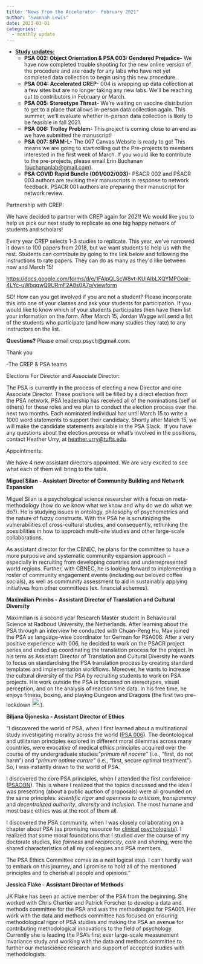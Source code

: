 ```yaml
---
title: "News from the Accelerator- February 2021"
author: "Svannah Lewis"
date: 2021-03-01
categories:
  - monthly update
---
```


-   **[Study updates:]{style="text-decoration: underline;"}**
    -   **PSA 002: Object Orientation & PSA 003: Gendered Prejudice-**
        We have now completed trouble shooting for the new online
        version of the procedure and are ready for any labs who have not
        yet completed data collection to begin using this new procedure.
    -   **PSA 004: Accelerated CREP-** 004 is wrapping up data
        collection at a few sites but are no longer taking any new labs.
        We\'ll be reaching out to contributors in February or March.
    -   **PSA 005: Stereotype Threat-** We're waiting on vaccine
        distribution to get to a place that allows in-person data
        collection again. This summer, we'll evaluate whether in-person
        data collection is likely to be feasible in fall 2021.
    -   **PSA 006: Trolley Problem-** This project is coming close to an
        end as we have submitted the manuscript!
    -   **PSA 007: SPAM-L-** The 007 Canvas Website is ready to go! This
        means we are going to start rolling out the Pre-projects to
        members interested in the first week of March. If you would like
        to contribute to the pre-projects, please email Erin Buchanan
        ([](mailto:buchananlab@gmail.com)[buchananlab@gmail.com](mailto:buchananlab@gmail.com){rel="noreferrer noopener"
        target="_blank"}).
    -   **PSA COVID Rapid Bundle (001/002/003)-** PSACR 002 and PSACR
        003 authors are revising their manuscripts in response to
        network feedback. PSACR 001 authors are preparing their
        manuscript for network review.

Partnership with CREP: 

::: {.wp-block-group .mt-0 .has-no-padding}
::: wp-block-group__inner-container
We have decided to partner with CREP again for 2021! We would like you
to help us pick our next study to replicate as one big happy network of
students and scholars!

Every year CREP selects 1-3 studies to replicate. This year, we\'ve
narrowed it down to 100 papers from 2018, but we want students to help
us with the rest. Students can contribute by going to the link below and
following the instructions to rate papers. They can do as many as
they\'d like between now and March 15!

<https://docs.google.com/forms/d/e/1FAIpQLScW8vt-KUlAIbLXQYMPGoai-4LYc-uWbqqwQ9URmF2A8s0A7g/viewform>

SO! How can you get involved if you are not a student? Please
incorporate this into one of your classes and ask your students for
participation. If you would like to know which of your students
participates then have them list your information on the form. After
March 15, Jordan Wagge will send a list of the students who participate
(and how many studies they rate) to any instructors on the list.

**Questions?** Please email crep.psych@gmail.com.

Thank you

-The CREP & PSA teams
:::
:::

Elections For Director and Associate Director: 

The PSA is currently in the process of electing a new Director and one
Associate Director. These positions will be filled by a direct election
from the PSA network. PSA leadership has received all of the nominations
(self or others) for these roles and we plan to conduct the election
process over the next two months. Each nominated individual has until
March 15 to write a 1000 word statements to support their candidacy.
Shortly after March 15, we will make the candidate statements available
in the PSA Slack.  If you have any questions about the election process
or what's involved in the positions, contact Heather Urry, at
<heather.urry@tufts.edu>.

Appointments:

We have 4 new assistant directors appointed. We are very excited to see
what each of them will bring to the table. 

**Miguel Silan - Assistant Director of Community Building and Network
Expansion**

Miguel Silan is a psychological science researcher with a focus on
meta-methodology (how do we know what we know and why do we do what we
do?). He is studying issues in ontology, philosophy of psychometrics and
the nature of fuzzy constructs. With the PSA he is scrutinizing the
vulnerabilities of cross-cultural studies, and consequently, rethinking
the possibilities in how to approach multi-site studies and other
large-scale collaborations.

As assistant director for the CBNEC, he plans for the committee to have
a more purposive and systematic community expansion approach --
especially in recruiting from developing countries and underrepresented
world regions. Further, with CBNEC, he is looking forward to
implementing a roster of community engagement events (including our
beloved coffee socials), as well as community assessment to aid in
sustainably applying initiatives from other committees (ex. financial
schemes).

**Maximilian Primbs - Assistant Director of Translation and Cultural
Diversity**

Maximilian is a second year Research Master student in Behavioural
Science at Radboud University, the Netherlands. After learning about the
PSA through an interview he conducted with Chuan-Peng Hu, Max joined the
PSA as language-wise coordinator for German for PSA006. After a very
positive experience with 006, he decided to work on the PSACR project
series and ended up coordinating the translation process for the
project. In his term as Assistant Director of Translation and Cultural
Diversity he wants to focus on standardising the PSA translation process
by creating standard templates and implementation workflows. Moreover,
he wants to increase the cultural diversity of the PSA by recruiting
students to work on PSA projects. His work outside the PSA is focussed
on stereotypes, visual perception, and on the analysis of reaction time
data. In his free time, he enjoys fitness, boxing, and playing Dungeon
and Dragons (the first two pre-lockdown
![:wink:](https://lh5.googleusercontent.com/Aq0w23Y9FAVT-0TLX5yQwOTKgsC6yIdPj5ha1w7M3YA2U1zPytzse_1pPZAYZ6FviS6RGVTVEylJpG53yVtC6nEWzJLtViZhQtpOjEp2pe6qCaZc0zc09XImIgXYloffffxnoLcY){width="23"
height="23"}).

**Biljana Gjoneska - Assistant Director of Ethics**

::: wp-block-group
::: wp-block-group__inner-container
"I discovered the world of PSA, when I first learned about a
multinational study investigating morality across the world ([PSA
006](https://psysciacc.org/006-trolley-problem/)). The deontological and
utilitarian principles explored in different moral dilemmas across many
countries, were evocative of medical ethics principles acquired over the
course of my undergraduate studies: "*primum nil nocere*" (i.e., "first,
do not harm") and "*primum optime curare*" (i.e., "first, secure optimal
treatment"). So, I was instantly drawn to the world of PSA.

I discovered the core PSA principles, when I attended the first
conference ([PSACON](https://psysciacc.org/psacon2020-videos/)). This is
where I realized that the topics discussed and the idea I was presenting
(about a public auction of proposals) were all grounded on the same
principles: *scientific rigor* and *openness to criticism*,
*transparency* and *decentralized authority*, *diversity* and
*inclusion*. The most humane and most basic ethics was at the root of
them all.

I discovered the PSA community, when I was closely collaborating on a
chapter about PSA (as promising resource for [clinical
psychologists](https://psyarxiv.com/qwy4k/)). I realized that some moral
foundations that I studied over the course of my doctorate studies, like
*fairness* and *reciprocity*, *care* and *sharing*, were the shared
characteristics of all my colleagues and PSA members. 

The PSA Ethics Committee comes as a next logical step. I can't hardly
wait to embark on this journey, and I promise to hold all of the
mentioned principles and to cherish all people and opinions." 
:::
:::

**Jessica Flake - Assistant Director of Methods**

JK Flake has been an active member of the PSA from the beginning. She
worked with Chris Chartier and Patrick Forscher to develop a data and
methods committee for the PSA and was the methodologist for PSA001. Her
work with the data and methods committee has focused on ensuring
methodological rigor of PSA studies and making the PSA an avenue for
contributing methodological innovations to the field of psychology.
Currently she is leading the PSA's first ever large-scale measurement
invariance study and working with the data and methods committee to
further our metascience research and support of accepted studies with
methodologists.

